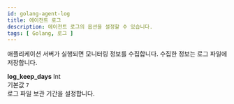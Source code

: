 ```yaml
---
id: golang-agent-log
title: 에이전트 로그
description: 에이전트 로그의 옵션을 설정할 수 있습니다.
tags: [ Golang, 로그 ]
---
```


애플리케이션 서버가 실행되면 모니터링 정보를 수집합니다. 수집한 정보는 로그 파일에 저장합니다.

**log_keep_days** <span class='type'>Int</span><br/>
기본값 `7`<br/>로그 파일 보관 기간을 설정합니다.